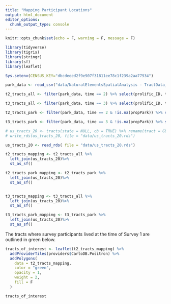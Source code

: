 ```yaml
---
title: "Mapping Participant Locations"
output: html_document
editor_options: 
  chunk_output_type: console
---
```


```r
knitr::opts_chunk$set(echo = F, warning = F, message = F)
```

```r

library(tidyverse)
library(tigris)
library(stringr)
library(sf)
library(leaflet)

Sys.setenv(CENSUS_KEY="dbcdeeed2f9e907f31811ee78c1f239a2aa77934")

```


```r
park_data <- read_csv("data/NaturalElementsSpatialAnalysis - TractData_OverwroteNAs.csv")

t2_tracts_all <- filter(park_data, time == 2) %>% select(prolific_ID, time, tract)

t3_tracts_all <- filter(park_data, time == 3) %>% select(prolific_ID, time, tract)

t2_tracts_park <- filter(park_data, time == 2 & !is.na(propPark)) %>% select(prolific_ID, time, tract)

t3_tracts_park <- filter(park_data, time == 3 & !is.na(propPark)) %>% select(prolific_ID, time, tract)

# us_tracts_20 <- tracts(state = NULL, cb = TRUE) %>% rename(tract = GEOID)
# write_rds(us_tracts_20, file = "data/us_tracts_20.rds")

us_tracts_20 <- read_rds( file = "data/us_tracts_20.rds")

```


```r


t2_tracts_mapping <- t2_tracts_all %>%
  left_join(us_tracts_20)%>% 
  st_as_sf()

t2_tracts_park_mapping <- t2_tracts_park %>%
  left_join(us_tracts_20)%>% 
  st_as_sf()


t3_tracts_mapping <- t3_tracts_all %>%
  left_join(us_tracts_20)%>% 
  st_as_sf()

t3_tracts_park_mapping <- t3_tracts_park %>%
  left_join(us_tracts_20)%>% 
  st_as_sf()

```

The tracts where survey participants lived at the time of Survey 1 are outlined in green below.     

```r
tracts_of_interest <- leaflet(t2_tracts_mapping) %>% 
  addProviderTiles(providers$CartoDB.Positron) %>% 
  addPolygons(
    data = t2_tracts_mapping,
    color = "green",
    opacity = 1,
    weight = 2,
    fill = F
  ) 

tracts_of_interest
```








